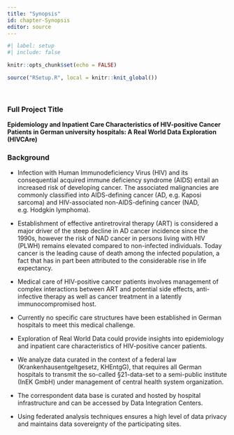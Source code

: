 ```yaml
---
title: "Synopsis"
id: chapter-Synopsis
editor: source
---
```


```r
#| label: setup
#| include: false

knitr::opts_chunk$set(echo = FALSE)

source("RSetup.R", local = knitr::knit_global())
```

\

### Full Project Title

**Epidemiology and Inpatient Care Characteristics of HIV-positive Cancer Patients in German university hospitals: A Real World Data Exploration (HIVCAre)**


### Background   {#section-Background}

- Infection with Human Immunodeficiency Virus (HIV) and its consequential acquired immune deficiency syndrome (AIDS) entail an increased risk of developing cancer. The associated malignancies are commonly classified into AIDS-defining cancer (AD, e.g. Kaposi sarcoma) and HIV-associated non-AIDS-defining cancer (NAD, e.g. Hodgkin lymphoma).

- Establishment of effective antiretroviral therapy (ART) is considered a major driver of the steep decline in AD cancer incidence since the 1990s, however the risk of NAD cancer in persons living with HIV (PLWH) remains elevated compared to non-infected individuals. Today cancer is the leading cause of death among the infected population, a fact that has in part been attributed to the considerable rise in life expectancy.

- Medical care of HIV-positive cancer patients involves management of complex interactions between ART and potential side effects, anti-infective therapy as well as cancer treatment in a latently immunocompromised host.

- Currently no specific care structures have been established in German hospitals to meet this medical challenge.

- Exploration of Real World Data could provide insights into epidemiology and inpatient care characteristics of HIV-positive cancer patients.

- We analyze data curated in the context of a federal law (Krankenhausentgeltgesetz, KHEntgG), that requires all German hospitals to transmit the so-called §21-data-set to a semi-public institute (InEK GmbH) under management of central health system organization.

- The correspondent data base is curated and hosted by hospital infrastructure and can be accessed by Data Integration Centers.

- Using federated analysis techniques ensures a high level of data privacy and maintains data sovereignty of the participating sites.

